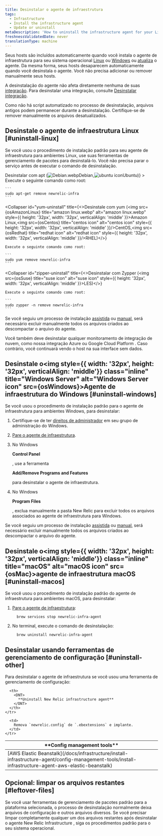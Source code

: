 ```yaml
---
title: Desinstalar o agente de infraestrutura
tags:
  - Infrastructure
  - Install the infrastructure agent
  - Update or uninstall
metaDescription: 'How to uninstall the infrastructure agent for your Linux or Windows operating system, as well as any infrastructure integrations.'
freshnessValidatedDate: never
translationType: machine
---
```










Seus hosts são incluídos automaticamente quando você instala o agente de infraestrutura para seu sistema operacional [Linux](/docs/infrastructure/new-relic-infrastructure/installation/install-infrastructure-linux) ou [Windows](/docs/infrastructure/new-relic-infrastructure/installation/install-infrastructure-windows-server) ou [atualiza](/docs/infrastructure/new-relic-infrastructure/installation/update-infrastructure-agent) o agente. Da mesma forma, seus hosts desaparecem automaticamente quando você desinstala o agente. Você não precisa adicionar ou remover manualmente seus hosts.

A desinstalação do agente não afeta diretamente nenhuma de suas [integração](/docs/infrastructure/infrastructure-integrations/getting-started/connect-aws-integrations-infrastructure). Para desinstalar uma integração, consulte [Desinstalar integração](/docs/infrastructure/install-configure-infrastructure/update-or-uninstall/uninstall-integrations).

<Callout variant="important">
  Como não há script automatizado no processo de desinstalação, arquivos antigos podem permanecer durante a desinstalação. Certifique-se de remover manualmente os arquivos desatualizados.
</Callout>

## Desinstale o agente de infraestrutura Linux [#uninstall-linux]

Se você usou o procedimento de instalação padrão para seu agente de infraestrutura para ambientes Linux, use suas ferramentas de gerenciamento de pacotes para desinstalá-lo. Você não precisa parar o serviço antes de executar o comando de desinstalação.

<CollapserGroup>
  <Collapser
    id="apt-uninstall"
    title={<>Desinstalar com apt (<img src={osDebian} title="Debian icon" alt="Debian.webp" style={{ height: '32px', width: '32px', verticalAlign: 'middle' }}>Debian,<img src={osUbuntu} title="ubuntu icon" alt="ubuntu icon" style={{ height: '32px', width: '32px', verticalAlign: 'middle' }}/>Ubuntu)</img></>}
  >
    Execute o seguinte comando como root:

    ```
    sudo apt-get remove newrelic-infra
    ```
  </Collapser>

  <Collapser
    id="yum-uninstall"
    title={<>Desinstale com yum (<img src={osAmazonLinux} title="amazon linux.webp" alt="amazon linux.webp" style={{ height: '32px', width: '32px', verticalAlign: 'middle' }}>Amazon Linux,<img src={osCentos} title="centos icon" alt="centos icon" style={{ height: '32px', width: '32px', verticalAlign: 'middle' }}/>CentOS,<img src={osRedhat} title="redhat icon" alt="redhat icon" style={{ height: '32px', width: '32px', verticalAlign: 'middle' }}/>RHEL)</img></>}
  >
    Execute o seguinte comando como root:

    ```
    sudo yum remove newrelic-infra
    ```
  </Collapser>

  <Collapser
    id="zipper-uninstall"
    title={<>Desinstalar com Zypper (<img src={osSuse} title="suse icon" alt="suse icon" style={{ height: '32px', width: '32px', verticalAlign: 'middle' }}>LES)</img></>}
  >
    Execute o seguinte comando como root:

    ```
    sudo zypper -n remove newrelic-infra
    ```
  </Collapser>
</CollapserGroup>

Se você seguiu um processo de instalação [assistida](/docs/infrastructure/install-configure-infrastructure/linux-installation/assisted-install-infrastructure-linux) ou [manual](/docs/infrastructure/install-configure-infrastructure/linux-installation/manual-install-infrastructure-linux), será necessário excluir manualmente todos os arquivos criados ao descompactar o arquivo do agente.

<Callout variant="important">
  Você também deve desinstalar qualquer monitoramento de integração de nuvem, como nossa integração Azure ou Google Cloud Platform . Caso contrário, você continuará vendo o host na sua interface sem dados.
</Callout>

## Desinstale o<img style={{ width: '32px', height: '32px', verticalAlign: 'middle'}} class="inline" title="Windows Server" alt="Windows Server icon" src={osWindows}>Agente de infraestrutura do Windows</img> [#uninstall-windows]

Se você usou o procedimento de instalação padrão para o agente de infraestrutura para ambientes Windows, para desinstalar:

1. Certifique-se de ter [direitos de administrador](/docs/infrastructure/new-relic-infrastructure/getting-started/compatibility-requirements-new-relic-infrastructure#permissions) em seu grupo de administração do Windows.

2. [Pare o agente de infraestrutura](/docs/infrastructure/new-relic-infrastructure/configuration/start-stop-restart-check-infrastructure-agent-status#windows).

3. No Windows

   <DNT>**Control Panel**</DNT>

   , use a ferramenta

   <DNT>**Add/Remove Programs and Features**</DNT>

   para desinstalar o agente de infraestrutura.

4. No Windows

   <DNT>**Program Files**</DNT>

   , exclua manualmente a pasta New Relic para excluir todos os arquivos associados ao agente de infraestrutura para Windows.

Se você seguiu um processo de instalação [assistida](/docs/infrastructure/install-configure-infrastructure/windows-installation/assisted-install-infrastructure-windows) ou [manual](/docs/infrastructure/install-configure-infrastructure/windows-installation/manual-install-infrastructure-windows), será necessário excluir manualmente todos os arquivos criados ao descompactar o arquivo do agente.

## Desinstale o<img style={{ width: '32px', height: '32px', verticalAlign: 'middle'}} class="inline" title="macOS" alt="macOS icon" src={osMac}>agente de infraestrutura macOS</img> [#uninstall-macos]

Se você usou o procedimento de instalação padrão do agente de infraestrutura para ambientes macOS, para desinstalar:

1. [Pare o agente de infraestrutura](/docs/infrastructure/new-relic-infrastructure/configuration/start-stop-restart-check-infrastructure-agent-status#macOS):

   ```
     brew services stop newrelic-infra-agent
   ```

2. No terminal, execute o comando de desinstalação:

   ```
     brew uninstall newrelic-infra-agent
   ```

## Desinstalar usando ferramentas de gerenciamento de configuração [#uninstall-other]

Para desinstalar o agente de infraestrutura se você usou uma ferramenta de gerenciamento de configuração:

<table>
  <thead>
    <tr>
      <th style={{ width: "250px" }}>
        <DNT>
          **Config management tools**
        </DNT>
      </th>

      <th>
        <DNT>
          **Uninstall New Relic infrastructure agent**
        </DNT>
      </th>
    </tr>
  </thead>

  <tbody>
    <tr>
      <td>
        [AWS Elastic Beanstalk](/docs/infrastructure/install-infrastructure-agent/config-management-tools/install-infrastructure-agent-aws-elastic-beanstalk)
      </td>

      <td>
        Remova `newrelic.config` de `.ebextensions` e implante.
      </td>
    </tr>
  </tbody>
</table>

## Opcional: limpar os arquivos restantes [#leftover-files]

Se você usar ferramentas de gerenciamento de pacotes padrão para a plataforma selecionada, o processo de desinstalação normalmente deixa arquivos de configuração e outros arquivos diversos. Se você precisar limpar completamente qualquer um dos arquivos restantes após desinstalar o agente New Relic Infrastructure , siga os procedimentos padrão para o seu sistema operacional.